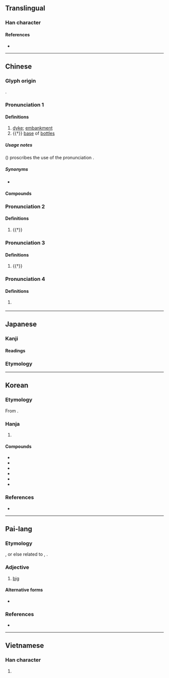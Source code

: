 {{character info}}
==Translingual==
{{Han stroke|[[File:堤 - U+05824- KanjiVG stroke order.svg]]}}

===Han character===
{{Han char|rn=32|rad=土|as=09|sn=12|four=46181|canj=GAMO|ids=⿰土是}}

====References====
* {{Han ref|kx=0233.200|dkj=05259|dj=0470.360|hdz=10463.010|uh=5824|ud=22564|bh=B3F6|bd=46070}}

----

==Chinese==
{{zh-forms|alt=*隄}}

===Glyph origin===
{{Han etym}}
{{Han compound|土|是|ls=psc|c1=s|c2=p|t1=soil}}.

===Pronunciation 1===
{{zh-pron
|m=堤
|c=tai4
|mn=thê
|mc=2
|oc=1
|cat=n
}}

====Definitions====
{{zh-hanzi}}

# [[dyke]]; [[embankment]]
# {{†}} [[base]] of [[bottle]]s

=====Usage notes=====
''{{w|Xiandai Hanyu Guifan Cidian}}'' ({{lw|zh|pref=《|现代汉语规范词典|suf=》}}) proscribes the use of the pronunciation {{m|cmn|tí}}.

=====Synonyms=====
* {{s|dyke}}
{{zh-syn-saurus|水壩}}

====Compounds====
{{zh-der|土堤|圩堤|埂堤|堤壩|堤封|堤岸|堤防|汴堤|決堤|河堤|海堤|白公堤|白堤|築堤|群蟻潰堤|自然堤|范公堤|西堤|長堤|防沙堤|防波堤|須菩堤|堤堰|梓楠堤|新堤口|新堤|斗湖堤|橫堤|下河堤|中河堤|上河堤}}

===Pronunciation 2===
{{zh-pron
|m=tǐ
|mc=3
|oc=2
|cat=v
}}

====Definitions====
{{zh-hanzi}}

# {{†}} {{zh-alt-form|坁|to [[stop]]}}

===Pronunciation 3===
{{zh-pron
|m=shí,tí,1nb=Mainland,2nb=Taiwan
|mc=1
|oc=3
|cat=a
}}

====Definitions====
{{zh-hanzi}}

# {{†}} {{zh-only|堤封|in [[total]]; [[approximately]]}}

===Pronunciation 4===
{{zh-pron
|m=wéi
|cat=
}}

====Definitions====
{{zh-hanzi}}

# {{zh-hg}} {{zh-used2|p}}

{{zh-cat|Intermediate}}

----

==Japanese==

===Kanji===
{{ja-kanji|grade=c|rs=土09}}

====Readings====
{{ja-readings
|goon=たい
|kanon=てい
|kun=つつみ-
}}

===Etymology===
{{ja-kanjitab|つつみ|yomi=k}}
{{ja-see|つつみ}}

----

==Korean==

===Etymology===
From {{der|ko|ltc|-}} {{ltc-l|堤|id=2}}. {{hanja-hunmong|뎨|tyey|地理#상06B}}

===Hanja===
{{ko-hanja-search}}
{{ko-hanja|둑|제}}

# {{hanja form of|제|[[dyke]]; [[embankment]]}}

====Compounds====
{{der-top3|Compounds}}
* {{ko-l|제방|堤防}}
* {{ko-l|언제|堰堤}}
* {{ko-l|^김제|金堤}}
* {{ko-l|^제천|堤川}}
* {{ko-l|방조제|防潮堤}}
* {{ko-l|방파제|防波堤}}
{{der-bottom}}

===References===
* {{R:hanjadoc|1881}}

----

==Pai-lang==

===Etymology===
{{bor+|tbq-plg|och|-}} {{och-l|大}}, or else related to {{cog|my|တယ်|t=very}}, {{cog|bo|ཆེ|t=big}}.

===Adjective===
{{head|tbq-plg|adjective|tr=*de}}

# [[big]]

====Alternative forms====
* {{alter|tbq-plg|是|tr=*dzé<sup>B</sup>}}

===References===
* {{cite-journal|title=Songs of the Bailang: A New Transcription with Etymological Commentary|last=Hill|first=Nathan W.|year=2017|journal=Bulletin de l'École française d'Extrême-Orient|volume=103|pages=386—429|url=https://www.persee.fr/doc/befeo_0336-1519_2017_num_103_1_6257}}

----

==Vietnamese==

===Han character===
{{vi-readings|reading=chỉ, đê|rs=土09}}

# {{rfdef|vi|sort=土09}}
